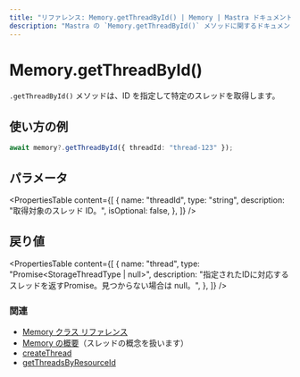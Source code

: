 ```yaml
---
title: "リファレンス: Memory.getThreadById() | Memory | Mastra ドキュメント"
description: "Mastra の `Memory.getThreadById()` メソッドに関するドキュメント。ID で特定のスレッドを取得します。"
---
```


# Memory.getThreadById()

`.getThreadById()` メソッドは、ID を指定して特定のスレッドを取得します。

## 使い方の例

```typescript
await memory?.getThreadById({ threadId: "thread-123" });
```


## パラメータ

<PropertiesTable
  content={[
    {
      name: "threadId",
      type: "string",
      description: "取得対象のスレッド ID。",
      isOptional: false,
    },
  ]}
/>

## 戻り値

<PropertiesTable
  content={[
    {
      name: "thread",
      type: "Promise<StorageThreadType | null>",
      description: "指定されたIDに対応するスレッドを返すPromise。見つからない場合は null。",
    },
  ]}
/>

### 関連

- [Memory クラス リファレンス](/reference/memory/Memory.mdx)
- [Memory の概要](/docs/memory/overview.mdx)（スレッドの概念を扱います）
- [createThread](/reference/memory/createThread.mdx)
- [getThreadsByResourceId](/reference/memory/getThreadsByResourceId.mdx)